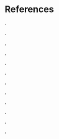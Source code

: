 # References {.unnumbered}

::: {#refs}
:::

<!-- \blankpage -->

<!-- \blankpage -->

<!-- \blankpage -->
<!-- \newpage -->

<!-- \clearpage -->

<!-- \newpage -->

<!-- \clearpage -->

<!-- \newpage -->

<!-- \cleardoubleplainpage -->
.

<!-- \NewPage -->
\newpage
.

<!-- \NewPage -->
\newpage
,

\newpage
,

\newpage
,

\newpage
,

\newpage
,

\newpage
,

\newpage
,

\newpage
,

\newpage
,

\newpage
,